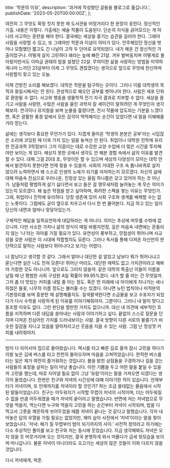   title: '학문의 이유',
  description: '과거에 작성했던 글들을 블로그로 옮깁니다.',
  publishDate: '2023-05-20T00:00:00Z',
};

여전히 그 무엇도 확정 짓지 못한 채 도서관을 어정거리다 한 문장이 꽂힌다. 정신적인 가출. 내용은 이렇다. 가출에는 예술 작품이 도움된다. 단순히 지식을 긁어모으는 게 아니라 사고하는 훈련을 해야 한다. 결국에는 세상을 즐기는 습관을 길러야 한다. 그래야 사람을 사랑할 수 있고, 또 그래야만 학문과 이념이 의미가 있다. 안주해있던 정신을 벗어나 모험했던 짧고도 긴 나날이 고작 두 단어로 요약되었다. 내가 해온 건 정신적인 가출이었구나. 어떻게 살지 고민하다 왜라는 늪에 빠진 21살. 겨우 발버둥치며 어떻게로 돌아왔지만서도 이따금 권태의 밤을 설쳤던 22살. 무의미한 삶을 사랑하는 방법을 미약하게나마 느끼던 23살부터 이제 그 무엇도 괜찮겠다는 생각으로 앞으로 무엇에 헌신하며 사랑할지 찾고 있는 오늘.

이제 건방진 소리를 해보겠다. 대학은 학문을 탐구하는 곳이다. 그러나 이를 대학생의 목적과 동일시해서는 안 된다. 관성적으로 해오던 공부를 벗어나야 한다. 사람은 세포 단위로 환원될 수 없다. 사고와 행동을 생물학적 전기 자극 결과로 치부할 수 없다. 세상을 즐기고 사람을 사랑한, 수많은 사람을 울린 과학자 칼 세이건이 말하려던 게 무엇인지 생각해보자. 연극이나 뮤지컬을 보며 눈물을 흘렸다면, 전시 작품에 압도되는 기분을 느꼈다면, 혹은 광활한 풍경 앞에서 모든 감각이 먹먹해지는 순간이 있었다면 내 말을 이해해줄 거라 믿는다.

삶에는 생각보다 중요한 무언가가 있다. 지겹게 들어온 ‘학생의 본분은 공부’라는 시덥잖은 소리에 코딩된 채 더욱 가치 있는 일을 놓쳐선 안 된다. 취업이나 대학원 진학에 유리한 전공과목 3학점보다 그저 이끌리는 대로 수강한 교양 수업에 더 많은 시간을 투자해야만 보이는 게 있다. 예상치 못한 곳에서 생각도 안 해본 경험 속에서 삶의 이유를 발견할 수 있다. 대체 그걸 20대 초, 무엇이든 할 수 있으며 세상의 다양성이 모이는 대학 안에서 발견하지 못한다면 언제 찾을 수 있을까. 사회의 거대한 구조 속 톱니바퀴로 살지 않으려 노력하면서 왜 스스로 인생의 노예가 되기를 자처하는지 모르겠다. 자신의 삶에 대해 마음속 진심으로 우러나온, 진정성 있는 울림 하나쯤은 갖고 있어야 하는 것 아닌가. 남들처럼 평범하게 살기 싫다면서 보고 들은 걸 앵무새처럼 늘어놓는 게 무슨 의미가 있는지 모르겠다. 왜 높은 학점을 받고 싶어하며, 화려한 스펙을 쌓는 이유는 무엇인가. 그래, 취업이나 진학에 유리하다. 당장 생존에 있어 사회 구조와 생계를 배제할 수는 없는 노릇이다. 그럼에도 굳이 옆으로 치우고서 다시 한 번 물어본다. 지금 하고 있는 일이 당신의 내면과 얼마나 맞닿아있는가.

구체적인 해답을 일목요연하게 대답하라는 게 아니다. 의미는 추상에 머무를 수밖에 없으니까. 다만 사소한 가치나 삶의 양식이 매일 바뀔지언정, 깊은 마음속 내면에는 흔들리지 않는 ‘나’라는 자아를 가질 필요가 있다. 유연성이 풍부하고, 민첩성이 뛰어나며 사교성을 갖춘 사람은 이 시대에 적합할지도 모른다. 그러나 독서를 통해 다져온 자신만의 판단력으로 말하는 사람보다 뛰어나다고 보기는 어렵다.

너 잘났다고 생각할 것 같다. 그래서 얼마나 대단한 걸 알았고 남보다 뭐가 뛰어나냐고 묻는다면 실은 나도 전혀 모른다! 뛰어난 머리도, 대단한 재력도 없고 가치관이라고 해봐야 거창한 것도 아니니까. 앞으로도 그러지 않을까. 같은 대학의 특출난 이들이 이름을 날릴 때 난 평범한 사회 구성원 A일 확률이 99.95%겠다. 내가 할 줄 아는 건 무엇일까. 그저 좀 더 맛있는 커피를 내릴 줄 아는 정도. 혹은 먼 미래에 내 아이에게 지나가는 새나 하찮은 들꽃, 나무의 이름 정도는 불러줄 수는 있겠다. 아니면 뉴턴 법칙이나 미적분의 기본정리를 보며 흥분한 채 설명해줄지도. 질색팔색한다면 소금물을 보고 수포자가 되었다가 다시 수학을 사랑하게 된 이유를 이야기해줘야지. 그뿐이다. 그러니 내 말이 맞다고 동조할 이유도 없다. 그런 판단을 할만한 가치도 없으니까. 대신 내 의견에 세부적인 흐름을 지적하며 다른 대답을 쏟아내는 사람과 이야기하고 싶다. 끝없이 스스로 질문을 던지며 다져온 진심어린 가치를 드러내보이는 사람. 결국 방향이 다른 서로의 물줄기가 비슷한 질감을 지니고 있음을 알아차리고선 웃음을 지을 수 있는 사람. 그럼 난 정성껏 커피를 내려줘야지.

---

밤이 다 되어서야 집으로 돌아왔습니다. 택시를 타고 빠른 길로 올까 잠시 고민을 하다가 이왕 늦은 김에 버스를 타고 천천히 돌아오자며 마음을 고쳐먹었습니다. 한적한 버스를 타는 일은 제가 여전히 즐거워하는 것입니다. 불을 밝힌 상점들을 구경하거나 길을 걷는 사람들의 표정을 살피는 일이 마냥 좋습니다. 이런 기쁨을 두고 어떤 말을 붙일 수 있을까 고민을 했는데, 따로 지어낼 필요 없이 그냥 ‘유람’이라는 말을 가져오면 되겠다는 생각이 들었습니다.
한번은 친구와 저녁의 시간성에 대해 이야기한 적이 있습니다. 언제부터가 저녁이며, 또 언제까지를 저녁이라 할 것인가? 하는 조금 쓸데없는 물음에서 시작된 말들이었습니다. 친구는 어두워지기 시작할 무렵이 저녁의 시작이며, 더는 어두워질 수 없을 만큼 어두워졌을 때가 저녁의 끝이라고 말했습니다. 반면에 저는 저녁밥으로 무엇을 먹을지, 먹는다면 누구와 먹을지 고민을 하는 순간부터 저녁이 시작되며, 밥을 다 먹고서 그릇을 깨끗하게 씻어두었을 때쯤 저녁이 끝나는 것 같다고 말했습니다.
각자 내어놓은 답의 우열을 가릴 필요는 없었지만, 재미 삼아 사전에서 ‘저녁’이라는 말을 찾아보았습니다. ‘저녁: 해가 질 무렵부터 밤이 되기까지의 사이.’ 사전적 정의라고 하기에는 다소 추상적인 풀이를 보고 친구와 저는 동시에 웃었습니다. 지금 생각해봐도 저녁은 오지 않을 듯 머뭇거리며 오는 것이지만, 결국 분명하게 와서 머물다가 금세 뒷모습을 보이며 떠나갑니다. 물론 저녁이 아니더라도 오고가는 세상의 많은 것들이 이와 다르지 않을 것입니다.

다시 저녁에게, 박준.
